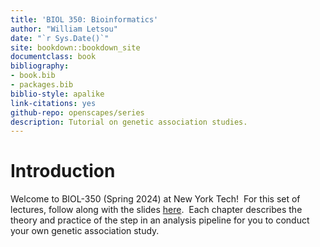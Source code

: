 ```yaml
--- 
title: 'BIOL 350: Bioinformatics'
author: "William Letsou"
date: "`r Sys.Date()`"
site: bookdown::bookdown_site
documentclass: book
bibliography:
- book.bib
- packages.bib
biblio-style: apalike
link-citations: yes
github-repo: openscapes/series
description: Tutorial on genetic association studies.
---
```


# Introduction {#intro}

Welcome to BIOL-350 (Spring 2024) at New York Tech!&nbsp; For this set of lectures, follow along with the slides [here](https://wletsou.github.io/BIOL-350/Biol%20350%20slides.pdf).&nbsp; Each chapter describes the theory and practice of the step in an analysis pipeline for you to conduct your own genetic association study.



